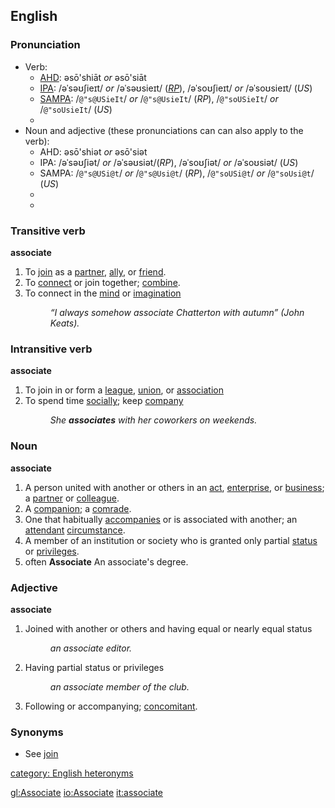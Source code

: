 ==English==
===Pronunciation===
*Verb:
**[[AHD]]: əsō'shiāt ''or'' əsō'siāt
**[[IPA]]: /əˈsəʊʃieɪt/ ''or'' /əˈsəʊsieɪt/ (''[[RP]]''), /əˈsoʊʃieɪt/ ''or'' /əˈsoʊsieɪt/ (''US'')
**[[SAMPA]]: /<tt>@"s@USieIt</tt>/ ''or'' /<tt>@"s@UsieIt</tt>/ (''RP''), /<tt>@"soUSieIt</tt>/ ''or'' /<tt>@"soUsieIt</tt>/ (''US'')
**{{audio|en-us-associate.ogg|Audio (US)}} 
*Noun and adjective (these pronunciations can can also apply to the verb):
**AHD: əsō'shiət ''or'' əsō'siət
**IPA: /əˈsəʊʃiət/ ''or'' /əˈsəʊsiət/(''RP''), /əˈsoʊʃiət/ ''or'' /əˈsoʊsiət/ (''US'')
**SAMPA: /<tt>@"s@USi@t</tt>/ ''or'' /<tt>@"s@Usi@t</tt>/ (''RP''), /<tt>@"soUSi@t</tt>/ ''or'' /<tt>@"soUsi@t</tt>/ (''US'')
**{{audio|en-us-associate-2.ogg|Audio (US)}} 
**{{audio|en-us-associate-3.ogg|Audio 2 (US)}}

=== Transitive verb ===
'''associate'''
# To [[join]] as a [[partner]], [[ally]], or [[friend]]. 
# To [[connect]] or join together; [[combine]]. 
# To connect in the [[mind]] or [[imagination]]
#:''“I always somehow associate Chatterton with autumn” (John Keats). ''

=== Intransitive verb ===
'''associate'''
# To join in or form a [[league]], [[union]], or [[association]]
# To spend time [[social]]ly; keep [[company]]
#:''She '''associates''' with her coworkers on weekends.''

=== Noun ===
'''associate'''
# A person united with another or others in an [[act]], [[enterprise]], or [[business]]; a [[partner]] or [[colleague]]. 
# A [[companion]]; a [[comrade]]. 
# One that habitually [[accompanies]] or is associated with another; an [[attendant]] [[circumstance]]. 
# A member of an institution or society who is granted only partial [[status]] or [[privileges]]. 
# often '''Associate''' An associate's degree.

===Adjective===
'''associate'''
# Joined with another or others and having equal or nearly equal status
#:''an associate editor.'' 
# Having partial status or privileges
#:''an associate member of the club. ''
# Following or accompanying; [[concomitant]].

===Synonyms===
*See [[join]]

[[category: English heteronyms]]

[[gl:Associate]]
[[io:Associate]]
[[it:associate]]